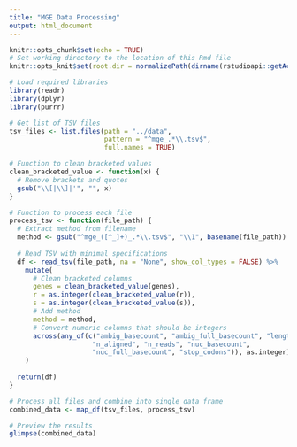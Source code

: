 ```yaml
---
title: "MGE Data Processing"
output: html_document
---
```


```r
knitr::opts_chunk$set(echo = TRUE)
# Set working directory to the location of this Rmd file
knitr::opts_knit$set(root.dir = normalizePath(dirname(rstudioapi::getActiveDocumentContext()$path)))

# Load required libraries
library(readr)
library(dplyr)
library(purrr)
```

```r
# Get list of TSV files
tsv_files <- list.files(path = "../data", 
                        pattern = "^mge_.*\\.tsv$", 
                        full.names = TRUE)

# Function to clean bracketed values
clean_bracketed_value <- function(x) {
  # Remove brackets and quotes
  gsub("\\[|\\]|'", "", x)
}

# Function to process each file
process_tsv <- function(file_path) {
  # Extract method from filename
  method <- gsub("^mge_([^_]+)_.*\\.tsv$", "\\1", basename(file_path))
  
  # Read TSV with minimal specifications
  df <- read_tsv(file_path, na = "None", show_col_types = FALSE) %>%
    mutate(
      # Clean bracketed columns
      genes = clean_bracketed_value(genes),
      r = as.integer(clean_bracketed_value(r)),
      s = as.integer(clean_bracketed_value(s)),
      # Add method
      method = method,
      # Convert numeric columns that should be integers
      across(any_of(c("ambig_basecount", "ambig_full_basecount", "length", 
                     "n_aligned", "n_reads", "nuc_basecount", 
                     "nuc_full_basecount", "stop_codons")), as.integer)
    )
  
  return(df)
}

# Process all files and combine into single data frame
combined_data <- map_df(tsv_files, process_tsv)
```

```r
# Preview the results
glimpse(combined_data)
```